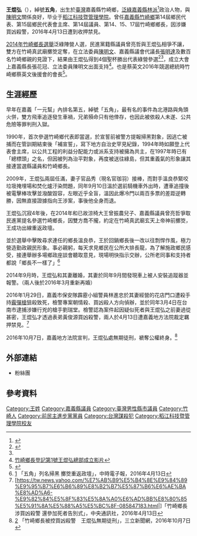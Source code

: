{{Infobox AM
| name = 王焜弘
| image = 
| birth_date = {{birth date and age|1961|4|25}}
| birth_place = {{ROC}}[[臺灣省|臺灣省]][[嘉義縣|嘉義縣]]竹崎鄉
| sex = 男
| nationality = {{ROC}}
| party = {{Nonp}}
| religion = 
| educate = 
* [[稻江科技暨管理學院|稻江科技暨管理學院]]
| alma_mater = 
}}
{{Infobox Political EPW
| past = 
* [[嘉義縣|嘉義縣]][[竹崎鄉|竹崎鄉]]第14屆鄉民代表（1989年12月20日至1993年12月20日）
* [[嘉義縣|嘉義縣]][[竹崎鄉|竹崎鄉]]第15屆鄉民代表會主席（1993年12月20日至1997年12月20日）
* [[嘉義縣|嘉義縣]]議會第14屆議員（1997年12月20日至2001年12月20日）
* [[嘉義縣|嘉義縣]][[竹崎鄉|竹崎鄉]]第14屆鄉長（2001年12月20日-2005年12月20日）
* [[嘉義縣|嘉義縣]][[竹崎鄉|竹崎鄉]]15屆鄉長（2005年12月20日-2010年12月25日）
* [[嘉義縣|嘉義縣]][[竹崎鄉|竹崎鄉]]第17屆鄉長（2014年12月25日-2016年10月7日）
}}
'''王焜弘'''（{{bd|1961年|4月25日|catIdx=WANG KUN HUNG}}），綽號'''五角'''，出生於[[臺灣|臺灣]]嘉義縣竹崎鄉，[[泛綠|泛綠]][[臺灣地方派系|嘉義縣林派]]<REF name="選舉">
{{Cite web |url=http://vote.nccu.edu.tw/cec/vote3.asp?pass1=H200506210000000aaa |title=第 15 屆 鄉鎮(縣轄市)長選舉 候選人得票概況 |accessdate=2016-04-14 |archive-date=2016-06-01 |archive-url=https://web.archive.org/web/20160601160343/http://vote.nccu.edu.tw/cec/vote3.asp?pass1=H200506210000000aaa |dead-url=no }}
</REF>政治人物，與[[陳明文|陳明文]]關係良好，毕业于[[稻江科技暨管理學院|稻江科技暨管理學院]]。曾任[[嘉義縣|嘉義縣]][[竹崎鄉|竹崎鄉]]第14屆鄉民代表、第15屆鄉民代表會主席、第14屆議員、第14、15、17屆竹崎鄉鄉長，因涉嫌買凶殺警，2016年4月13日遭到收押禁見。

[[2014年中華民國地方公職人員選舉|2014年竹崎鄉長選舉]]泛綠陣營人選，民進黨籍縣議員曾亮哲與王焜弘相爭不讓，雙方在竹崎真武廟擲筊定奪，在立法委員[[陳明文|陳明文]]、嘉義縣議會代議長[[張明達|張明達]]及數百名竹崎鄉親的見證下，結果由王焜弘得到4個聖杯勝出代表綠營參選<ref>{{Cite web |url=http://news.ltn.com.tw/news/politics/breakingnews/1081811 |title=嘉義》王焜弘擲筊勝出 代表綠營角逐竹崎鄉長 |accessdate=2016-10-21 |archive-date=2016-10-22 |archive-url=https://web.archive.org/web/20161022022616/http://news.ltn.com.tw/news/politics/breakingnews/1081811 |dead-url=no }}</ref><REF name="選舉"/>，成立大會上嘉義縣長張花冠、立法委員陳明文出面支持<REF>[https://www.youtube.com/watch?v=mDlxs5h0CQI 竹崎鄉長登記第1號王焜弘總部成立影片]</REF>。也是蔡英文2016年競選總統時竹崎鄉蔡英文後援會的會長<REF>
{{Cite web |url=http://udn.com/news/story/3/1329019-%E5%98%89%E7%BE%A9%E7%AB%8B%E5%A7%94%EF%BC%8F%E8%94%A1%E8%8B%B1%E6%96%87%E3%80%81%E9%99%B3%E6%98%8E%E6%96%87%E7%AB%B9%E5%B4%8E%E9%84%89%E5%BE%8C%E6%8F%B4%E6%9C%83-%E6%88%90%E7%AB%8B%E5%A4%A7%E6%9C%83 |title=嘉義立委／蔡英文、陳明文竹崎鄉後援會 成立大會 |accessdate=2016-04-14 |archive-date=2016-05-05 |archive-url=https://web.archive.org/web/20160505114642/http://udn.com/news/story/3/1329019-%E5%98%89%E7%BE%A9%E7%AB%8B%E5%A7%94%EF%BC%8F%E8%94%A1%E8%8B%B1%E6%96%87%E3%80%81%E9%99%B3%E6%98%8E%E6%96%87%E7%AB%B9%E5%B4%8E%E9%84%89%E5%BE%8C%E6%8F%B4%E6%9C%83-%E6%88%90%E7%AB%8B%E5%A4%A7%E6%9C%83 |dead-url=no }}
</REF>。

== 生涯經歷 ==
早年在嘉義「一元幫」內排名第五，綽號「五角」，最有名的事件為北港路與角頭火併，雙方飛車追逐發生車禍，兄弟殞命只有他倖存，也因此被依殺人未遂、公共危險等罪判刑入獄。

1990年，首次參選竹崎鄉代表即當選，於宣誓前被警方提報掃黑對象，因逃亡被捕而在管訓期結束後「補宣誓」，寫下地方自治史罕見紀錄，1994年時如願登上代表會主席，以公共工程的利益分配能力或派系支持被擁為共主，在1997年時已有「總標頭」之名，但因被列為治平對象，再度被送往綠島，但其重義氣的形象讓其接連當選縣議員和竹崎鄉長。

2009年，王焜弘兩屆任滿，妻子官品秀（現名官珈羽）接棒，而對手溫良恭緊咬垃圾掩埋場和焚化爐汙染問題，同年9月10日溫於選前騎機車外出時，遭車追撞後被電擊棒攻擊並潑酸毀容，左眼近乎全盲，溫因此爆冷門以兩百多票的差距逆轉勝，因無直接證據指向王涉案，事後他全身而退。

王焜弘沉寂4年後，在2014年和已故涼椅大王曾振農兒子、嘉義縣議員曾亮哲爭取民進黨提名參選竹崎鄉長，因雙方喬不攏，約定在竹崎真武廟玄天上帝神前擲筊，王成功出線重返政壇。

並於選舉中擊敗尋求連任的鄉長溫良恭，王於回鍋鄉長後一改以往剽悍作風，極力營造勤政親民形象。事必親躬，每天求見鄉民在公所大排長龍，為了解施政鄉民感受，接連舉辦多場鄉政座談會聽取意見，現場明快指示交辦，公所老同事和支持者都說「鄉長不一樣了」<ref>[https://tw.news.yahoo.com/%E4%BA%94%E8%A7%92-%E5%88%97%E5%90%8D%E6%8E%83%E9%BB%91-%E6%93%B2%E7%AD%8A%E9%87%8D%E8%BF%94%E6%94%BF%E5%A3%87-215008876.html] {{Wayback|url=https://tw.news.yahoo.com/%E4%BA%94%E8%A7%92-%E5%88%97%E5%90%8D%E6%8E%83%E9%BB%91-%E6%93%B2%E7%AD%8A%E9%87%8D%E8%BF%94%E6%94%BF%E5%A3%87-215008876.html |date=20160421222149 }}「五角」列名掃黑 擲筊重返政壇」，中時電子報，2016年4月13日</ref>

2014年9月時，王焜弘和其妻離婚，其妻於同年9月間發現車上被人安裝追蹤器並報警。（兩人後於2016年3月重新再婚）

2016年1月29日，嘉義市保安隊霹靂小組警員林進忠於其妻經營的花店門口遭殺手持[[霰彈槍|霰彈槍]]狙殺致死，檢警專案朝情殺、買凶殺人方向偵辦，並於同年3月4日在台南市逮捕涉嫌行兇的槍手劉瑞堂。檢警認為案件起因疑似死者與王焜弘之前妻過從甚密，王焜弘才透過表弟黃俊源買凶殺警，兩人於4月13日遭嘉義地方法院裁定羈押禁見。<ref>[https://tw.news.yahoo.com/%E7%AB%B9%E5%B4%8E%E9%84%89%E9%95%B7%E6%B6%89%E8%B2%B7%E5%87%B6%E6%AE%BA%E8%AD%A6-%E9%82%84%E5%8F%83%E5%8A%A0%E6%AD%BB%E8%80%85%E5%91%8A%E5%88%A5%E5%BC%8F-085847183.html|]{{dead link|date=2018年3月 |bot=InternetArchiveBot |fix-attempted=yes }}「竹崎鄉長涉買凶殺警 還參加死者告別式」，中央通訊社，2016年4月13日</ref>

2016年10月7日，嘉義地方法院宣判，王焜弘處無期徒刑，褫奪公權終身。<ref>[http://www.setn.com/News.aspx?NewsID=188075] {{Wayback|url=http://www.setn.com/News.aspx?NewsID=188075 |date=20161008171608 }}「竹崎鄉長被控買凶殺警　王焜弘無期徒刑」，三立新聞網，2016年10月7日</ref>

==外部連結==
*{{facebook|王焜弘-324953754262230|王焜弘}}粉絲團

==參考資料==


[[Category:王姓|Category:王姓]]
[[Category:嘉義縣議員|Category:嘉義縣議員]]
[[Category:臺灣男性縣市議員|Category:臺灣男性縣市議員]]
[[Category:竹崎人|Category:竹崎人]]
[[Category:前民主進步黨黨員|Category:前民主進步黨黨員]]
[[Category:台灣謀殺犯|Category:台灣謀殺犯]]
[[Category:稻江科技暨管理學院校友|Category:稻江科技暨管理學院校友]]